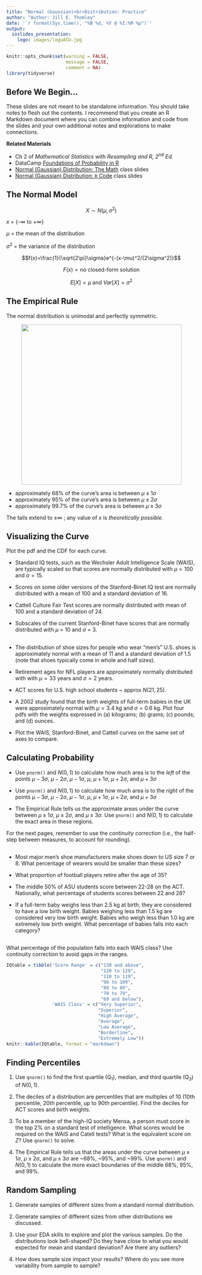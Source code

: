 ```yaml
---
title: "Normal (Gaussian)<br>Distribution: Practice"
author: "Author: Jill E. Thomley"
date: '`r format(Sys.time(), "%B %d, %Y @ %I:%M %p")`'
output: 
  ioslides_presentation:
    logo: images/logoASU.jpg
---
```


```r
knitr::opts_chunk$set(warning = FALSE, 
                      message = FALSE, 
                      comment = NA)
library(tidyverse)
```


## Before We Begin...

These slides are not meant to be standalone information. You should take notes to flesh out the contents. I recommend that you create an R Markdown document where you can combine information and code from the slides and your own additional notes and explorations to make connections.

**Related Materials**

* Ch 2 of *Mathematical Statistics with Resampling and R, 2^nd^ Ed.*
* DataCamp [Foundations of Probability in R](https://www.datacamp.com/courses/foundations-of-probability-in-r)
* [Normal (Gaussian) Distribution: The Math ](https://stat-jet-asu.github.io/StatisticalDataAnalysis1/Slides/NormalDistributionTheory.html) class slides
* [Normal (Gaussian) Distribution: `R` Code ](https://stat-jet-asu.github.io/StatisticalDataAnalysis1/Slides/NormalDistributionRCode.html) class slides


## The Normal Model

$$X \sim N(\mu,\sigma^2)$$

$x$ = {-$\infty$ to +$\infty$} 

$\mu$ = the mean of the distribution  

$\sigma^2$ = the variance of the distribution  

$$f(x)=\frac{1}{\sqrt{2\pi}\sigma}e^{-(x-\mu)^2/(2\sigma^2)}$$

$$F(x) = \text{no closed-form solution}$$

$$E[X] = \mu \text{ and }Var[X] = \sigma^2$$


## The Empirical Rule

The normal distribution is unimodal and perfectly symmetric.

<p style="text-align: center;"><img src="https://stat-jet-asu.github.io/Moodlepics/normaldist.jpg" width = 425></p>

* approximately 68% of the curve's area is between $\mu \pm 1\sigma$ 
* approximately 95% of the curve's area is between $\mu \pm 2\sigma$ 
* approximately 99.7% of the curve's area is between $\mu \pm 3\sigma$ 

The tails extend to $\pm \infty$ ; any value of $x$ is *theoretically possible*.


## Visualizing the Curve

Plot the pdf and the CDF for each curve.

* Standard IQ tests, such as the Wechsler Adult Intelligence Scale (WAIS), are typically scaled so that scores are normally distributed with $\mu = 100$ and $\sigma = 15$.

* Scores on some older versions of the Stanford-Binet IQ test are normally distributed with a mean of $100$ and a standard deviation of $16$.

* Cattell Culture Fair Test scores are normally distributed with mean of $100$ and a standard deviation of $24$.

* Subscales of the current Stanford-Binet have scores that are normally distributed with $\mu$ = 10 and $\sigma$ = 3.

##

* The distribution of shoe sizes for people who wear "men's" U.S. shoes is approximately normal with a mean of $11$ and a standard deviation of $1.5$ (note that shoes typically come in whole and half sizes).

* Retirement ages for NFL players are approximately normally distributed with with $\mu = 33$ years and $\sigma = 2$ years. 

* ACT scores for U.S. high school students ~ approx $N(21, 25)$.

* A 2002 study found that the birth weights of full-term babies in the UK were approximately normal with $\mu = 3.4$ kg and $\sigma = 0.6$ kg. Plot four pdfs with the weights expressed in (a) kilograms; (b) grams; (c) pounds; and (d) ounces.

* Plot the WAIS, Stanford-Binet, and Cattell curves on the same set of axes to compare.


## Calculating Probability 

* Use `pnorm()` and $N(0,1)$ to calculate how much area is to the *left* of the points $\mu - 3\sigma$, $\mu - 2\sigma$, $\mu - 1\sigma$, $\mu$, $\mu + 1\sigma$, $\mu + 2\sigma$, and $\mu + 3\sigma$

 * Use `pnorm()` and $N(0,1)$ to calculate how much area is to the *right* of the points $\mu - 3\sigma$, $\mu - 2\sigma$, $\mu - 1\sigma$, $\mu$, $\mu + 1\sigma$, $\mu + 2\sigma$, and $\mu + 3\sigma$

* The Empirical Rule tells us the approximate areas under the curve between $\mu \pm 1\sigma$, $\mu \pm 2\sigma$, and $\mu \pm 3\sigma$. Use `pnorm()` and $N(0,1)$ to calculate the exact area in these regions.

For the next pages, remember to use the *continuity correction* (i.e., the half-step between measures, to account for rounding).


##

* Most major men’s shoe manufacturers make shoes down to US size 7 or 8. What percentage of wearers would be smaller than these sizes?

* What proportion of football players retire after the age of 35?

* The middle 50% of ASU students score between 22-28 on the ACT. Nationally, what percentage of students scores between 22 and 28?

* If a full-term baby weighs less than 2.5 kg at birth, they are considered to have a low birth weight. Babies weighing less than 1.5 kg are considered very low birth weight. Babies who weigh less than 1.0 kg are extremely low birth weight. What percentage of babies falls into each category?


##

What percentage of the population falls into each WAIS class? Use continuity correction to avoid gaps in the ranges.

```r
IQtable = tibble('Score Range' = c("130 and above",
                                   "120 to 129",
                                   "110 to 119",
                                   "90 to 109",
                                   "80 to 89",
                                   "70 to 79",
                                   "69 and below"),
                 'WAIS Class' = c("Very Superior",
                                  "Superior",
                                  "High Average",
                                  "Average",
                                  "Low Average",
                                  "Borderline",
                                  "Extremely Low"))
knitr::kable(IQtable, format = "markdown")
```


## Finding Percentiles

1) Use `qnorm()` to find the first quartile (Q~1~), median, and third quartile (Q~3~) of $N(0,1)$.

2) The deciles of a distribution are percentiles that are multiples of 10 (10th percentile, 20th percentile, up to 90th percentile). Find the deciles for ACT scores and birth weights.

3) To be a member of the high-IQ society Mensa, a person must score in the top 2% on a standard test of intelligence. What scores would be required on the WAIS and Catell tests? What is the equivalent score on $Z$? Use `qnorm()` to solve.

4) The Empirical Rule tells us that the areas under the curve between $\mu \pm 1\sigma$, $\mu \pm 2\sigma$, and $\mu \pm 3\sigma$ are ~68%, ~95%, and ~99%. Use `qnorm()` and $N(0,1)$ to calculate the more exact boundaries of the middle 68%, 95%, and 99%.


## Random Sampling

1) Generate samples of different sizes from a standard normal distribution.

2) Generate samples of different sizes from other distributions we discussed.

3) Use your EDA skills to explore and plot the various samples. Do the distributions look bell-shaped? Do they have close to what you would expected for mean and standard deviation? Are there any outliers? 

4) How does sample size impact your results? Where do you see more variability from sample to sample?
